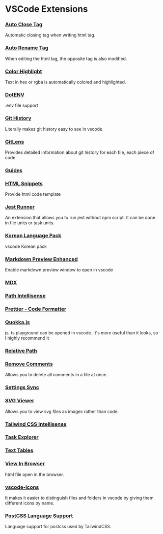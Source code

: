
<BackTop />

# VSCode Extensions

### [Auto Close Tag](https://marketplace.visualstudio.com/items?itemName=formulahendry.auto-close-tag)

Automatic closing tag when writing html tag.

### [Auto Rename Tag](https://marketplace.visualstudio.com/items?itemName=formulahendry.auto-rename-tag)

When editing the html tag, the opposite tag is also modified.

### [Color Highlight](https://marketplace.visualstudio.com/items?itemName=naumovs.color-highlight)

Text in hex or rgba is automatically colored and highlighted.

### [DotENV](https://marketplace.visualstudio.com/items?itemName=mikestead.dotenv)

.env file support

### [Git History](https://marketplace.visualstudio.com/items?itemName=donjayamanne.githistory)

Literally makes git history easy to see in vscode.

### [GitLens](https://marketplace.visualstudio.com/items?itemName=eamodio.gitlens)

Provides detailed information about git history for each file, each piece of code.

### [Guides](https://marketplace.visualstudio.com/items?itemName=spywhere.guides)

### [HTML Snippets](https://marketplace.visualstudio.com/items?itemName=abusaidm.html-snippets)

Provide html code template

### [Jest Runner](https://marketplace.visualstudio.com/items?itemName=firsttris.vscode-jest-runner)

An extension that allows you to run jest without npm script. It can be done in file units or task units.

### [Korean Language Pack](https://marketplace.visualstudio.com/items?itemName=MS-CEINTL.vscode-language-pack-ko)

vscode Korean pack

### [Markdown Preview Enhanced](https://marketplace.visualstudio.com/items?itemName=shd101wyy.markdown-preview-enhanced)

Enable markdown preview window to open in vscode

### [MDX](https://marketplace.visualstudio.com/items?itemName=silvenon.mdx)

### [Path Intellisense](https://marketplace.visualstudio.com/items?itemName=christian-kohler.path-intellisense)

### [Prettier - Code Formatter](https://marketplace.visualstudio.com/items?itemName=esbenp.prettier-vscode)

### [Quokka.js](https://marketplace.visualstudio.com/items?itemName=WallabyJs.quokka-vscode)

js, ts playground can be opened in vscode. It's more useful than it looks, so I highly recommend it

### [Relative Path](https://marketplace.visualstudio.com/items?itemName=jakob101.RelativePath)

### [Remove Comments](https://marketplace.visualstudio.com/items?itemName=plibither8.remove-comments)

Allows you to delete all comments in a file at once.

### [Settings Sync](https://marketplace.visualstudio.com/items?itemName=Shan.code-settings-sync)

### [SVG Viewer](https://marketplace.visualstudio.com/items?itemName=cssho.vscode-svgviewer)

Allows you to view svg files as images rather than code.

### [Tailwind CSS Intellisense](https://marketplace.visualstudio.com/items?itemName=bradlc.vscode-tailwindcss)

### [Task Explorer](https://marketplace.visualstudio.com/items?itemName=spmeesseman.vscode-taskexplorer)

### [Text Tables](https://marketplace.visualstudio.com/items?itemName=RomanPeshkov.vscode-text-tables)

### [View In Browser](https://marketplace.visualstudio.com/items?itemName=qinjia.view-in-browser)

html file open in the browser.

### [vscode-icons](https://marketplace.visualstudio.com/items?itemName=vscode-icons-team.vscode-icons)

It makes it easier to distinguish files and folders in vscode by giving them different icons by name.

### [PostCSS Language Support](https://marketplace.visualstudio.com/items?itemName=csstools.postcss)

Language support for postcss used by TailwindCSS.

<Comment />
